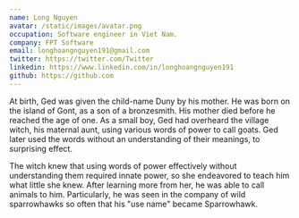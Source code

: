 ```yaml
---
name: Long Nguyen
avatar: /static/images/avatar.png
occupation: Software engineer in Viet Nam.
company: FPT Software
email: longhoangnguyen191@gmail.com
twitter: https://twitter.com/Twitter
linkedin: https://www.linkedin.com/in/longhoangnguyen191
github: https://github.com
---
```


At birth, Ged was given the child-name Duny by his mother. He was born on the island of Gont, as a son of a bronzesmith. His mother died before he reached the age of one. As a small boy, Ged had overheard the village witch, his maternal aunt, using various words of power to call goats. Ged later used the words without an understanding of their meanings, to surprising effect.

The witch knew that using words of power effectively without understanding them required innate power, so she endeavored to teach him what little she knew. After learning more from her, he was able to call animals to him. Particularly, he was seen in the company of wild sparrowhawks so often that his "use name" became Sparrowhawk.

